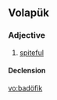 ==Volapük==

===Adjective===
{{head|vo|adjective}}

# [[spiteful]]

====Declension====
{{vo-decl-adj}}

[[vo:badöfik]]
